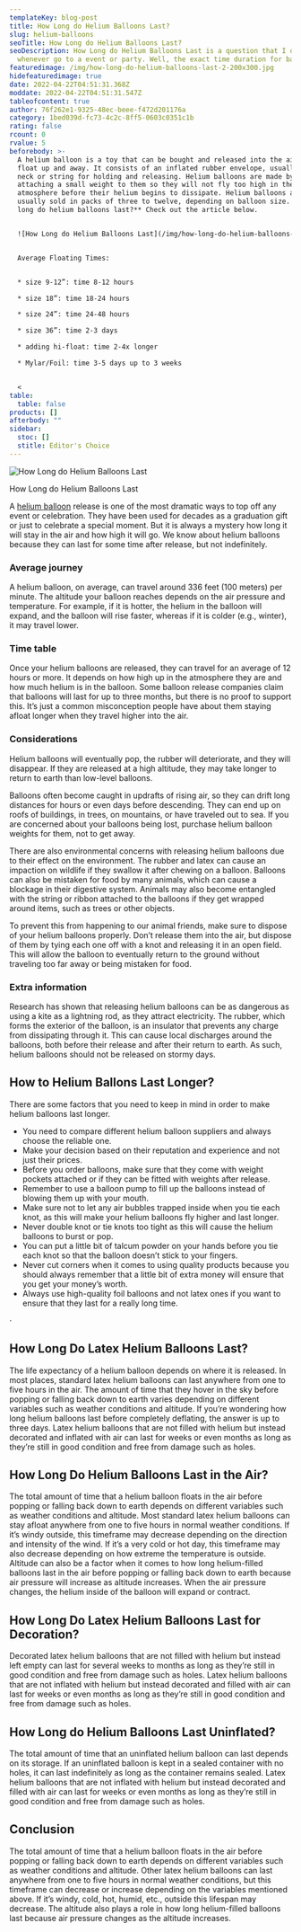 ```yaml
---
templateKey: blog-post
title: How Long do Helium Balloons Last?
slug: helium-balloons
seoTitle: How Long do Helium Balloons Last?
seoDescription: How Long do Helium Balloons Last is a question that I often hear
  whenever go to a event or party. Well, the exact time duration for balloons..
featuredimage: /img/how-long-do-helium-balloons-last-2-200x300.jpg
hidefeaturedimage: true
date: 2022-04-22T04:51:31.368Z
moddate: 2022-04-22T04:51:31.547Z
tableofcontent: true
author: 76f262e1-9325-48ec-beee-f472d201176a
category: 1bed039d-fc73-4c2c-8ff5-0603c0351c1b
rating: false
rcount: 0
rvalue: 5
beforebody: >-
  A helium balloon is a toy that can be bought and released into the air to
  float up and away. It consists of an inflated rubber envelope, usually with a
  neck or string for holding and releasing. Helium balloons are made by
  attaching a small weight to them so they will not fly too high in the
  atmosphere before their helium begins to dissipate. Helium balloons are
  usually sold in packs of three to twelve, depending on balloon size. So **how
  long do helium balloons last?** Check out the article below.


  ![How Long do Helium Balloons Last](/img/how-long-do-helium-balloons-last-2-200x300.jpg "How Long do Helium Balloons Last")


  Average Floating Times:


  * size 9-12”: time 8-12 hours

  * size 18”: time 18-24 hours

  * size 24”: time 24-48 hours

  * size 36”: time 2-3 days

  * adding hi-float: time 2-4x longer

  * Mylar/Foil: time 3-5 days up to 3 weeks


  <
table:
  table: false
products: []
afterbody: ""
sidebar:
  stoc: []
  stitle: Editor's Choice
---
```

![How Long do Helium Balloons Last](/img/how-long-do-helium-balloons-last-3-200x300-1-.jpg "How Long do Helium Balloons Last")

How Long do Helium Balloons Last

A [helium balloon](https://en.wikipedia.org/wiki/Gas_balloon) release is one of the most dramatic ways to top off any event or celebration. They have been used for decades as a graduation gift or just to celebrate a special moment. But it is always a mystery how long it will stay in the air and how high it will go. We know about helium balloons because they can last for some time after release, but not indefinitely.

### Average journey

A helium balloon, on average, can travel around 336 feet (100 meters) per minute. The altitude your balloon reaches depends on the air pressure and temperature. For example, if it is hotter, the helium in the balloon will expand, and the balloon will rise faster, whereas if it is colder (e.g., winter), it may travel lower.

### Time table

Once your helium balloons are released, they can travel for an average of 12 hours or more. It depends on how high up in the atmosphere they are and how much helium is in the balloon. Some balloon release companies claim that balloons will last for up to three months, but there is no proof to support this. It’s just a common misconception people have about them staying afloat longer when they travel higher into the air.

### Considerations

Helium balloons will eventually pop, the rubber will deteriorate, and they will disappear. If they are released at a high altitude, they may take longer to return to earth than low-level balloons.

Balloons often become caught in updrafts of rising air, so they can drift long distances for hours or even days before descending. They can end up on roofs of buildings, in trees, on mountains, or have traveled out to sea. If you are concerned about your balloons being lost, purchase helium balloon weights for them, not to get away.

There are also environmental concerns with releasing helium balloons due to their effect on the environment. The rubber and latex can cause an impaction on wildlife if they swallow it after chewing on a balloon. Balloons can also be mistaken for food by many animals, which can cause a blockage in their digestive system. Animals may also become entangled with the string or ribbon attached to the balloons if they get wrapped around items, such as trees or other objects.

To prevent this from happening to our animal friends, make sure to dispose of your helium balloons properly. Don’t release them into the air, but dispose of them by tying each one off with a knot and releasing it in an open field. This will allow the balloon to eventually return to the ground without traveling too far away or being mistaken for food.

### Extra information

Research has shown that releasing helium balloons can be as dangerous as using a kite as a lightning rod, as they attract electricity. The rubber, which forms the exterior of the balloon, is an insulator that prevents any charge from dissipating through it. This can cause local discharges around the balloons, both before their release and after their return to earth. As such, helium balloons should not be released on stormy days.

## How to Helium Ballons Last Longer?

There are some factors that you need to keep in mind in order to make helium balloons last longer.

* You need to compare different helium balloon suppliers and always choose the reliable one.
* Make your decision based on their reputation and experience and not just their prices.
* Before you order balloons, make sure that they come with weight pockets attached or if they can be fitted with weights after release.
* Remember to use a balloon pump to fill up the balloons instead of blowing them up with your mouth.
* Make sure not to let any air bubbles trapped inside when you tie each knot, as this will make your helium balloons fly higher and last longer.
* Never double knot or tie knots too tight as this will cause the helium balloons to burst or pop.
* You can put a little bit of talcum powder on your hands before you tie each knot so that the balloon doesn’t stick to your fingers.
* Never cut corners when it comes to using quality products because you should always remember that a little bit of extra money will ensure that you get your money’s worth.
* Always use high-quality foil balloons and not latex ones if you want to ensure that they last for a really long time.

· 

## How Long Do Latex Helium Balloons Last?

The life expectancy of a helium balloon depends on where it is released. In most places, standard latex helium balloons can last anywhere from one to five hours in the air. The amount of time that they hover in the sky before popping or falling back down to earth varies depending on different variables such as weather conditions and altitude. If you’re wondering how long helium balloons last before completely deflating, the answer is up to three days. Latex helium balloons that are not filled with helium but instead decorated and inflated with air can last for weeks or even months as long as they’re still in good condition and free from damage such as holes.

## How Long Do Helium Balloons Last in the Air?

The total amount of time that a helium balloon floats in the air before popping or falling back down to earth depends on different variables such as weather conditions and altitude. Most standard latex helium balloons can stay afloat anywhere from one to five hours in normal weather conditions. If it’s windy outside, this timeframe may decrease depending on the direction and intensity of the wind. If it’s a very cold or hot day, this timeframe may also decrease depending on how extreme the temperature is outside. Altitude can also be a factor when it comes to how long helium-filled balloons last in the air before popping or falling back down to earth because air pressure will increase as altitude increases. When the air pressure changes, the helium inside of the balloon will expand or contract.

## How Long Do Latex Helium Balloons Last for Decoration?

Decorated latex helium balloons that are not filled with helium but instead left empty can last for several weeks to months as long as they’re still in good condition and free from damage such as holes. Latex helium balloons that are not inflated with helium but instead decorated and filled with air can last for weeks or even months as long as they’re still in good condition and free from damage such as holes.

## How Long do Helium Balloons Last Uninflated?

The total amount of time that an uninflated helium balloon can last depends on its storage. If an uninflated balloon is kept in a sealed container with no holes, it can last indefinitely as long as the container remains sealed. Latex helium balloons that are not inflated with helium but instead decorated and filled with air can last for weeks or even months as long as they’re still in good condition and free from damage such as holes.

## Conclusion

The total amount of time that a helium balloon floats in the air before popping or falling back down to earth depends on different variables such as weather conditions and altitude. Other latex helium balloons can last anywhere from one to five hours in normal weather conditions, but this timeframe can decrease or increase depending on the variables mentioned above. If it’s windy, cold, hot, humid, etc., outside this lifespan may decrease. The altitude also plays a role in how long helium-filled balloons last because air pressure changes as the altitude increases.